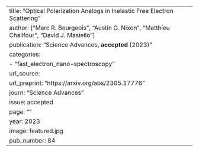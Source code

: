 ---
title: "Optical Polarization Analogs in Inelastic Free Electron Scattering"
author: ["Marc R. Bourgeois", "Austin G. Nixon", "Matthieu Chalifour", "David J. Masiello"]
publication: "Science Advances, **accepted** (2023)"
categories: 
  - "fast_electron_nano-spectroscopy"
url_source: 
url_preprint: "https://arxiv.org/abs/2305.17776"
journ: "Science Advances"
issue: accepted
page: ""
year: 2023
image: featured.jpg
pub_number: 84
---